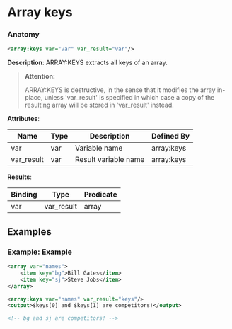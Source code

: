 # Array keys

### Anatomy

```xml
<array:keys var="var" var_result="var"/>
```

 **Description**:
 ARRAY:KEYS extracts all keys of an array.


> **Attention:**
>
> ARRAY:KEYS is destructive, in the sense that it modifies the array in-place, unless 'var_result' is specified in which case a copy of the resulting array will be stored in 'var_result' instead.

**Attributes**:

| Name | Type | Description | Defined By |
| ---- | ---- | ----------- | ---------- |
| var | var | Variable name | array:keys |
| var_result | var | Result variable name | array:keys |


**Results**:

| Binding | Type | Predicate |
| ------- | ---- | --------- |
| var|var_result | array | no-result-propagation |


## Examples

### Example: Example

```xml
<array var="names">
	<item key="bg">Bill Gates</item>
	<item key="sj">Steve Jobs</item>
</array>

<array:keys var="names" var_result="keys"/>
<output>$keys[0] and $keys[1] are competitors!</output>

<!-- bg and sj are competitors! -->
```

